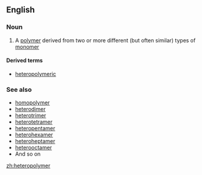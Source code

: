 ==English==

===Noun===
{{en-noun}}

#{{chemistry}} A [[polymer]] derived from two or more different (but often similar) types of [[monomer]]

====Derived terms====
*[[heteropolymeric]]

===See also===
*[[homopolymer]]
*[[heterodimer]]
*[[heterotrimer]]
*[[heterotetramer]]
*[[heteropentamer]]
*[[heterohexamer]]
*[[heteroheptamer]]
*[[heterooctamer]]
*And so on

[[zh:heteropolymer]]
